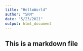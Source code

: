 ```yaml
---
title: "HelloWorld"
author: "SRM"
date: "5/23/2021"
output: html_document
---
```

## This is a markdown file